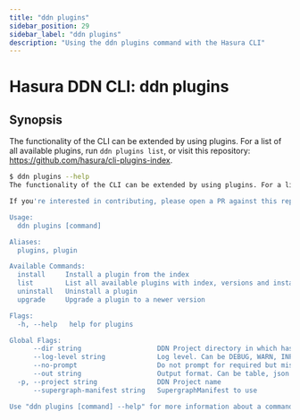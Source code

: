 ```yaml
---
title: "ddn plugins"
sidebar_position: 29
sidebar_label: "ddn plugins"
description: "Using the ddn plugins command with the Hasura CLI"
---
```


# Hasura DDN CLI: ddn plugins

## Synopsis
The functionality of the CLI can be extended by using plugins. For a list of all available plugins, run ``ddn plugins list``, or visit this repository: https://github.com/hasura/cli-plugins-index.

```bash
$ ddn plugins --help
The functionality of the CLI can be extended by using plugins. For a list of all available plugins, run ``ddn plugins list``, or visit this repository: https://github.com/hasura/cli-plugins-index.

If you're interested in contributing, please open a PR against this repo.

Usage:
  ddn plugins [command]

Aliases:
  plugins, plugin

Available Commands:
  install     Install a plugin from the index
  list        List all available plugins with index, versions and installation status
  uninstall   Uninstall a plugin
  upgrade     Upgrade a plugin to a newer version

Flags:
  -h, --help   help for plugins

Global Flags:
      --dir string                   DDN Project directory in which hasura.yaml is present (default ".")
      --log-level string             Log level. Can be DEBUG, WARN, INFO, ERROR, or FATAL. (default "INFO")
      --no-prompt                    Do not prompt for required but missing flags
      --out string                   Output format. Can be table, json or yaml. (default "table")
  -p, --project string               DDN Project name
      --supergraph-manifest string   SupergraphManifest to use

Use "ddn plugins [command] --help" for more information about a command.
```

